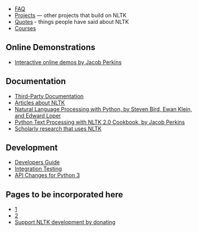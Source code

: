 * [[FAQ]]
* [[Projects]] &mdash; other projects that build on NLTK
* [[Quotes]] - things people have said about NLTK
* [[Courses]]

== Online Demonstrations ==

* [http://text-processing.com/demo/ Interactive online demos by Jacob Perkins]

== Documentation ==

* [[Third-Party Documentation]]
* [[Articles about NLTK]]
* [http://nltk.org/book Natural Language Processing with Python, by Steven Bird, Ewan Klein, and Edward Loper]
* [https://www.packtpub.com/python-text-processing-with-nltk-2-0-cookbook/book Python Text Processing with NLTK 2.0 Cookbook, by Jacob Perkins]
* [http://scholar.google.com.au/scholar?q=NLTK Scholarly research that uses NLTK]

== Development ==

* [[Developers Guide]]
* [[Integration Testing]]
* [[API Changes for Python 3]]

== Pages to be incorporated here ==

* [http://wu.ourproject.org/moin/projects/nltk/ProjectIdeas]
* [http://tinyurl.com/nltk-courses]
* [https://www.paypal.com/cgi-bin/webscr?cmd=_s-xclick&hosted_button_id=1140248 Support NLTK development by donating]

